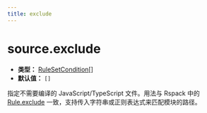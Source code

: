 ```yaml
---
title: exclude
---
```


# source.exclude

- **类型：** [RuleSetCondition[]](https://rspack.rs/zh/config/module#condition)
- **默认值：** `[]`

指定不需要编译的 JavaScript/TypeScript 文件。用法与 Rspack 中的 [Rule.exclude](https://rspack.rs/zh/config/module#ruleexclude) 一致，支持传入字符串或正则表达式来匹配模块的路径。


<RsbuildConfig configName="source.exclude" />
